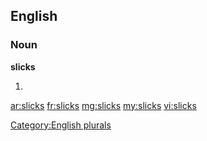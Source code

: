 ==English==

===Noun===
'''slicks'''

# {{plural of|slick}}

[[Category:English plurals]]

[[ar:slicks]]
[[fr:slicks]]
[[mg:slicks]]
[[my:slicks]]
[[vi:slicks]]